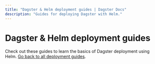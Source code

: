 ```yaml
---
title: "Dagster & Helm deployment guides | Dagster Docs"
description: "Guides for deploying Dagster with Helm."
---
```


# Dagster & Helm deployment guides

Check out these guides to learn the basics of Dagster deployment using Helm. [Go back to all deployment guides](/deployment/guides).

<ArticleList>
  <ArticleListItem
    title="Deploying with Helm"
    href="/deployment/guides/kubernetes/deploying-with-helm"
  ></ArticleListItem>
  <ArticleListItem
    title="Deploying with Celery using Helm"
    href="/deployment/guides/kubernetes/deploying-with-helm-advanced"
  ></ArticleListItem>
  <ArticleListItem
    title="Customizing Kubernetes deployments"
    href="/deployment/guides/kubernetes/customizing-your-deployment"
  ></ArticleListItem>
  <ArticleListItem
    title="Migrating Dagster instances while upgrading"
    href="/deployment/guides/kubernetes/how-to-migrate-your-instance"
  ></ArticleListItem>
</ArticleList>
